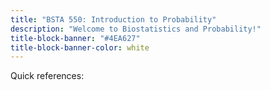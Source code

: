 ```yaml
---
title: "BSTA 550: Introduction to Probability"
description: "Welcome to Biostatistics and Probability!"
title-block-banner: "#4EA627"
title-block-banner-color: white
---
```


Quick references:
